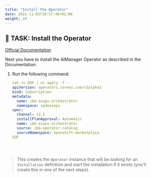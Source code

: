 ```yaml
---
title: "Install the Operator"
date: 2022-11-03T10:57:46+01:00
weight: 24
---
```




## 🚀 TASK: Install the Operator
[Official Documentation](https://www.ibm.com/docs/en/cloud-paks/cloud-pak-watson-aiops/3.5.0?topic=manager-starter-installation-cli)

Next you have to install the AIManager Operator as described in the Documentation.






<Accordion>
<AccordionItem title="Need Help?">

1. Run the following command:
 
	```yaml
	cat << EOF | oc apply -f -
	apiVersion: operators.coreos.com/v1alpha1
	kind: Subscription
	metadata:
	  name: ibm-aiops-orchestrator
	  namespace: cp4waiops
	spec:
	  channel: v3.5
	  installPlanApproval: Automatic
	  name: ibm-aiops-orchestrator
	  source: ibm-operator-catalog
	  sourceNamespace: openshift-marketplace
	EOF





> This creates the `Operator` instance that will be looking for an `Installation` definition and start the installation if it exists (you'll create this in one of the next steps). 


</AccordionItem>
</Accordion>
